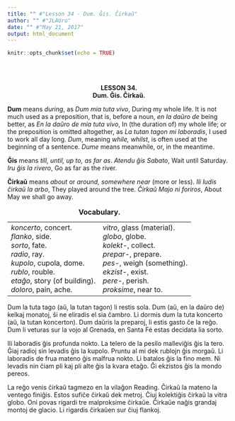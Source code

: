 ```yaml
---
title: "" #"Lesson 34 - Dum. Ĝis. Ĉirkaŭ"
author: "" #"JLAUro"
date: "" #"May 21, 2017"
output: html_document
---
```


```r
knitr::opts_chunk$set(echo = TRUE)
```

<br/><br/>

<center><b>LESSON 34.</b></center>

<center><b>Dum. &#284;is. &#264;irka&#365;.</b></center>

<p><b>Dum</b> means <i>during</i>, as <i>Dum mia tuta vivo</i>,
During my whole life. It is not much used as a preposition, that
is, before a noun, <i>en la da&#365;ro de</i> being better, as
<i>En la da&#365;ro de mia tuta vivo</i>, In (the duration of) my
whole life; or the preposition is omitted altogether, as <i>La
tutan tagon mi laboradis</i>, I used to work all day long.
<i>Dum</i>, meaning <i>while, whilst</i>, is often used at the
beginning of a sentence. <i>Dume</i> means meanwhile, or, in the
meantime.</p>

<p><b>&#284;is</b> means <i>till, until, up to, as far as</i>.
<i>Atendu &#285;is Sabato</i>, Wait until Saturday. <i>Iru
&#285;is la rivero</i>, Go as far as the river.</p>

<p><b>&#264;irka&#365;</b> means <i>about</i> or <i>around,
somewhere near</i> (more or less). <i>Ili ludis &#265;irka&#365;
la arbo</i>, They played around the tree. <i>&#264;irka&#365;
Majo ni foriros</i>, About May we shall go away.</p>

<!-- =============================073.png============================ -->
<center>
<table cellspacing="8">
<caption><b>Vocabulary.</b></caption>

<tr>
<td nowrap valign="top"><i>koncerto</i>, concert.<br>
 <i>flanko</i>, side.<br>
 <i>sorto</i>, fate.<br>
 <i>radio</i>, ray.<br>
 <i>kupolo</i>, cupola, dome.<br>
 <i>rublo</i>, rouble.<br>
 <i>eta&#285;o</i>, story (of building).<br>
 <i>doloro</i>, pain, ache.</td>
<td nowrap valign="top"><i>vitro</i>, glass (material).<br>
 <i>globo</i>, globe.<br>
 <i>kolekt-</i>, collect.<br>
 <i>prepar-</i>, prepare.<br>
 <i>pes-</i>, weigh (something).<br>
 <i>ekzist-</i>, exist.<br>
 <i>pere-</i>, perish.<br>
 <i>proksime</i>, near to.</td>
</tr>
</table>
</center>

<p>Dum la tuta tago (a&#365;, la tutan tagon) li restis sola. Dum
(a&#365;, en la da&#365;ro de) kelkaj monatoj, &#349;i ne
eliradis el sia &#265;ambro. Li dormis dum la tuta koncerto
(a&#365;, la tutan koncerton). Dum da&#365;ris la preparoj, li
estis gasto &#265;e la re&#285;o. Dum li veturas sur la vojo al
Grenada, en Santa F&eacute; estas decidata lia sorto.</p>

<p>Ili laboradis &#285;is profunda nokto. La telero de la pesilo
mallevi&#285;is &#285;is la tero. &#284;iaj radioj sin levadis
&#285;is la kupolo. Pruntu al mi dek rublojn &#285;is
morga&#365;. Li laboradis de frua mateno &#285;is malfrua nokto.
Li batalos &#285;is la fino mem. Ni levadis nin &#265;iam pli kaj
pli alte &#285;is la kvara eta&#285;o. &#284;i ekzistos &#285;is
la mondo pereos.</p>

<p>La re&#285;o venis &#265;irka&#365; tagmezo en la vila&#285;on
Reading. &#264;irka&#365; la mateno la ventego fini&#285;is.
Estos sufi&#265;e &#265;irka&#365; dek metroj. &#264;iuj
kolekti&#285;is &#265;irka&#365; la vitra globo. Oni povas
rigardi tre malproksime &#265;irka&#365;e. &#264;irka&#365;e
na&#285;is grandaj montoj de glacio. Li rigardis
&#265;irka&#365;en sur &#265;iuj flankoj.</p>